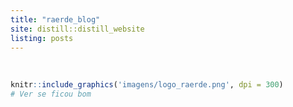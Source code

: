 ```yaml
---
title: "raerde_blog"
site: distill::distill_website
listing: posts
---
```


</br>

```r


knitr::include_graphics('imagens/logo_raerde.png', dpi = 300)
# Ver se ficou bom

```
